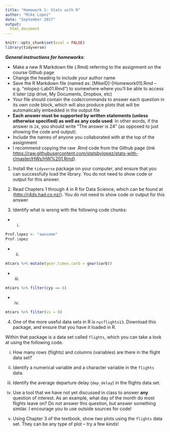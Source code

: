 ```yaml
---
title: "Homework 1: Stats with R"
author: "Mike Lopez"
date: "September 2017"
output:
  html_document
---
```


```r
knitr::opts_chunk$set(eval = FALSE)
library(tidyverse)
```

***General instructions for homeworks***: 

+  Make a new R Markdown file (.Rmd) referring to the assignment on the course Github page
+  Change the heading to include your author name
+  Save the R Markdown file (named as:  [MikeID]-[Homework01].Rmd -- e.g. "mlopez-Lab01.Rmd") to somewhere where you'll be able to access it later (zip drive, My Documents, Dropbox, etc)
+  Your file should contain the code/commands to answer each question in its own code block, which will also produce plots that will be automatically embedded in the output file
+  **Each answer must be supported by written statements (unless otherwise specified) as well as any code used**: In other words, if the answer is `24`, you should write "The answer is 24" (as opposed to just showing the code and output).
+  Include the names of anyone you collaborated with at the top of the assignment
+  I recommend copying the raw .Rmd code from the Github page (link [https://raw.githubusercontent.com/statsbylopez/stats-with-r/master/HWs/HW%201.Rmd](https://raw.githubusercontent.com/statsbylopez/stats-with-r/master/HWs/HW%201.Rmd)). 


1. Install the `tidyverse` package on your computer, and ensure that you can successfully load the library.  You do not need to show code or output for this answer. 

2. Read Chapters 1 through 4 in R for Data Science, which can be found at ([http://r4ds.had.co.nz/](http://r4ds.had.co.nz/)). You do not need to show code or output for this answer

3. Identify what is wrong with the following code chunks:

-  (i) 

```r
Prof.lopez <- "awesome"
Prof.1opez
```

-  (ii) 

```r
mtcars %>% mutate(gear.times.carb = gear(carb))
```

-  (iii) 

```r
mtcars %>% filter(cyy == 6)
```


-  (iv) 

```r
mtcars %>% filter(vs = 0)
```


4. One of the more useful data sets in R is `nycflights13`. Download this package, and ensure that you have it loaded in R. 

Within that package is a data set called `flights`, which you can take a look at using the following code.

(i) How many rows (flights) and columns (variables) are there in the flight data set?

(ii) Identify a numerical variable and a character variable in the `flights` data. 

(iii) Identify the average departure delay (`dep_delay`) in the flights data set.

(iv) Use a tool that we have not yet discussed in class to answer **any** question of interest. As an example, what day of the month do most flights leave on? Do not answer this question, but answer something similar. I encourage you to use outside sources for code!

(v) Using Chapter 3 of the textbook, show *two* plots using the `flights` data set. They can be any type of plot -- try a few kinds!